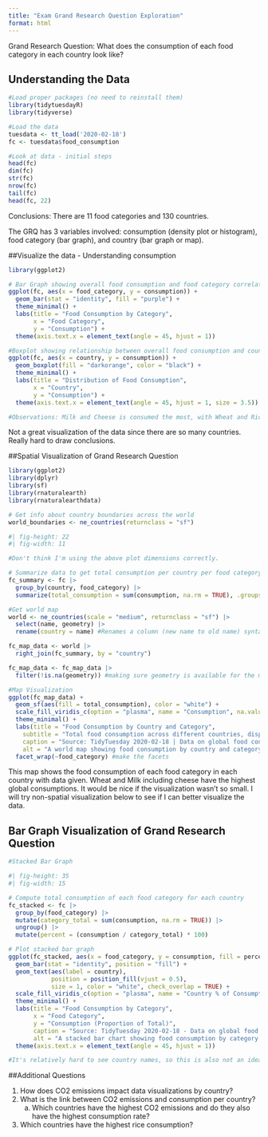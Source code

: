```yaml
---
title: "Exam Grand Research Question Exploration"
format: html
---
```

Grand Research Question: What does the consumption of each food category in each country look like?

## Understanding the Data 
```r
#Load proper packages (no need to reinstall them)
library(tidytuesdayR)
library(tidyverse)
```

```r
#Load the data
tuesdata <- tt_load('2020-02-18')
fc <- tuesdata$food_consumption
```

```r
#Look at data - initial steps
head(fc)
dim(fc)
str(fc)
nrow(fc)
tail(fc)
head(fc, 22)
```
Conclusions: There are 11 food categories and 130 countries.

The GRQ has 3 variables involved: consumption (density plot or histogram), food category (bar graph), and country (bar graph or map). 

##Visualize the data - Understanding consumption

```r
library(ggplot2)

# Bar Graph showing overall food consumption and food category correlation
ggplot(fc, aes(x = food_category, y = consumption)) +
  geom_bar(stat = "identity", fill = "purple") +
  theme_minimal() +
  labs(title = "Food Consumption by Category",
       x = "Food Category",
       y = "Consumption") +
  theme(axis.text.x = element_text(angle = 45, hjust = 1))  
```
```r
#Boxplot showing relationship between overall food consumption and country
ggplot(fc, aes(x = country, y = consumption)) +  
  geom_boxplot(fill = "darkorange", color = "black") +  
  theme_minimal() +
  labs(title = "Distribution of Food Consumption",
       x = "Country",
       y = "Consumption") +
  theme(axis.text.x = element_text(angle = 45, hjust = 1, size = 3.5))

#Observations: Milk and Cheese is consumed the most, with Wheat and Rice following behind. Soybeans are consumed the least globally which is actually sort of surprising to me given how much soy is used in products. 
```
Not a great visualization of the data since there are so many countries. Really hard to draw conclusions. 


##Spatial Visualization of Grand Research Question

```r
library(ggplot2)
library(dplyr)
library(sf)
library(rnaturalearth)
library(rnaturalearthdata)

# Get info about country boundaries across the world
world_boundaries <- ne_countries(returnclass = "sf")
```


```r
#| fig-height: 22
#| fig-width: 11

#Don't think I'm using the above plot dimensions correctly.

# Summarize data to get total consumption per country per food category
fc_summary <- fc |>
  group_by(country, food_category) |>
  summarize(total_consumption = sum(consumption, na.rm = TRUE), .groups = "drop")

#Get world map
world <- ne_countries(scale = "medium", returnclass = "sf") |>
  select(name, geometry) |>
  rename(country = name) #Renames a column (new name to old name) syntax

fc_map_data <- world |>
  right_join(fc_summary, by = "country") 

fc_map_data <- fc_map_data |>
  filter(!is.na(geometry)) #making sure geometry is available for the maping to actually happen. I got geometry errors a bunch so had to mess around to try to fix that. 

#Map Visualization
ggplot(fc_map_data) +
  geom_sf(aes(fill = total_consumption), color = "white") +
  scale_fill_viridis_c(option = "plasma", name = "Consumption", na.value = "grey80") + #Color friendly palette
  theme_minimal() +
  labs(title = "Food Consumption by Country and Category", 
    subtitle = "Total food consumption across different countries, displayed by category",
    caption = "Source: TidyTuesday 2020-02-18 | Data on global food consumption",
    alt = "A world map showing food consumption by country and category. Each country is color-coded based on total consumption, with different facets representing various food categories.") + #Accessible labeling
  facet_wrap(~food_category) #make the facets

```
This map shows the food consumption of each food category in each country with data given. Wheat and Milk including cheese have the highest global consumptions. It would be nice if the visualization wasn't so small. I will try non-spatial visualization below to see if I can better visualize the data. 

## Bar Graph Visualization of Grand Research Question
```r
#Stacked Bar Graph

#| fig-height: 35 
#| fig-width: 15

# Compute total consumption of each food category for each country
fc_stacked <- fc |>
  group_by(food_category) |>
  mutate(category_total = sum(consumption, na.rm = TRUE)) |>
  ungroup() |>
  mutate(percent = (consumption / category_total) * 100)

# Plot stacked bar graph
ggplot(fc_stacked, aes(x = food_category, y = consumption, fill = percent)) +
  geom_bar(stat = "identity", position = "fill") + 
  geom_text(aes(label = country), 
            position = position_fill(vjust = 0.5), 
            size = 1, color = "white", check_overlap = TRUE) +
  scale_fill_viridis_c(option = "plasma", name = "Country % of Consumption") +
  theme_minimal() +
  labs(title = "Food Consumption by Category",
       x = "Food Category",
       y = "Consumption (Proportion of Total)", 
       caption = "Source: TidyTuesday 2020-02-18 - Data on global food consumption",
       alt = "A stacked bar chart showing food consumption by category. Each bar is divided into country proportions, with labels inside indicating the country names.") +
  theme(axis.text.x = element_text(angle = 45, hjust = 1))

#It's relatively hard to see country names, so this is also not an ideal visualization. It is nice to see the countries that are responsible for a lot of consumption like Taiwan for soybeans, up there with Japan, Cuba, South Korea and Zambia. I do think I like this better than the spatial visualization, although if I could zoom in on either of them, that would be helpful. 

```


##Additional Questions

1. How does CO2 emissions impact data visualizations by country?
2. What is the link between CO2 emissions and consumption per country?
    a. Which countries have the highest CO2 emissions and do they also have the highest consumption rate?
3. Which countries have the highest rice consumption?
